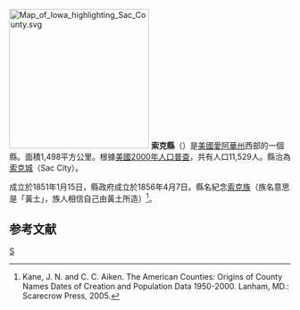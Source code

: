{{noteTA
|T=zh-hans:索克县 (艾奥瓦州);zh-hk:索克縣 (艾奧瓦州);zh-tw:索克郡 (愛阿華州);
}}
[[File:Map_of_Iowa_highlighting_Sac_County.svg|250px]]
'''索克縣'''（{{lang-en|Sac County}}）是[[美國|美國]][[愛阿華州|愛阿華州]]西部的一個縣。面積1,498平方公里。根據[[美國2000年人口普查|美國2000年人口普查]]，共有人口11,529人。縣治為[[索克城|索克城]]（Sac City）。

成立於1851年1月15日，縣政府成立於1856年4月7日。縣名紀念[[索克族|索克族]]（族名意思是「黃土」，族人相信自己由黃土所造）<ref>Kane, J. N. and C. C. Aiken. The American Counties: Origins of County Names Dates of Creation and Population Data 1950-2000. Lanham, MD.: Scarecrow Press, 2005.</ref>。

== 参考文献 ==
<div class="references-small">
<references />
</div>

[[Category:艾奧瓦州行政區劃|S]]
